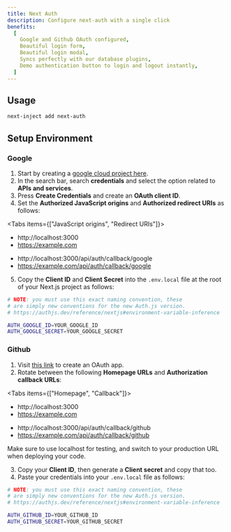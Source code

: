 ```yaml
---
title: Next Auth
description: Configure next-auth with a single click
benefits:
  [
    Google and Github OAuth configured,
    Beautiful login form,
    Beautiful login modal,
    Syncs perfectly with our database plugins,
    Demo authentication button to login and logout instantly,
  ]
---
```



## Usage

```bash
next-inject add next-auth
```

## Setup Environment

### Google

1. Start by creating a [google cloud project here](https://console.cloud.google.com/cloud-resource-manager).
2. In the search bar, search **credentials** and select the option related to **APIs and services**.
3. Press **Create Credentials** and create an **OAuth client ID**.
4. Set the **Authorized JavaScript origins** and **Authorized redirect URIs** as follows:

<Tabs items={["JavaScript origins", "Redirect URIs"]}>
  <Tab value="JavaScript origins">
  
  - http://localhost:3000
  - https://example.com

  </Tab>
  <Tab value="Redirect URIs">
  
  - http://localhost:3000/api/auth/callback/google
  - https://example.com/api/auth/callback/google
  
  </Tab>
</Tabs>

5. Copy the **Client ID** and **Client Secret** into the `.env.local` file at the root of your Next.js project as follows:

```bash
# NOTE: you must use this exact naming convention, these
# are simply new conventions for the new Auth.js version.
# https://authjs.dev/reference/nextjs#environment-variable-inference

AUTH_GOOGLE_ID=YOUR_GOOGLE_ID
AUTH_GOOGLE_SECRET=YOUR_GOOGLE_SECRET
```

### Github

1. Visit [this link](https://github.com/settings/developers) to create an OAuth app.
2. Rotate between the following **Homepage URLs** and **Authorization callback URLs**:

<Tabs items={["Homepage", "Callback"]}>
  <Tab value="Homepage">
  
  - http://localhost:3000
  - https://example.com

  </Tab>
  <Tab value="Callback">
  
  - http://localhost:3000/api/auth/callback/github
  - https://example.com/api/auth/callback/github
  
  </Tab>
</Tabs>

Make sure to use localhost for testing, and switch to your production URL when deploying your code.

3. Copy your **Client ID**, then generate a **Client secret** and copy that too.
4. Paste your credentials into your `.env.local` file as follows:

```bash
# NOTE: you must use this exact naming convention, these
# are simply new conventions for the new Auth.js version.
# https://authjs.dev/reference/nextjs#environment-variable-inference

AUTH_GITHUB_ID=YOUR_GITHUB_ID
AUTH_GITHUB_SECRET=YOUR_GITHUB_SECRET
```
